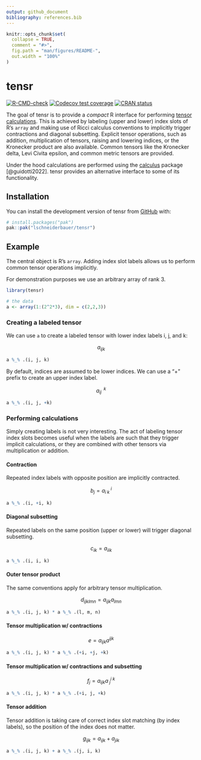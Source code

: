 ```yaml
---
output: github_document
bibliography: references.bib
---
```


<!-- README.md is generated from README.Rmd. Please edit that file -->

```r
knitr::opts_chunk$set(
  collapse = TRUE,
  comment = "#>",
  fig.path = "man/figures/README-",
  out.width = "100%"
)
```

# tensr

<!-- badges: start -->

[![R-CMD-check](https://github.com/lschneiderbauer/tensr/actions/workflows/R-CMD-check.yaml/badge.svg)](https://github.com/lschneiderbauer/tensr/actions/workflows/R-CMD-check.yaml) [![Codecov test coverage](https://codecov.io/gh/lschneiderbauer/tensr/graph/badge.svg)](https://app.codecov.io/gh/lschneiderbauer/tensr)
[![CRAN status](https://www.r-pkg.org/badges/version/tensr)](https://CRAN.R-project.org/package=tensr)
<!-- badges: end -->

The goal of tensr is to provide a *compact* R interface for performing [tensor calculations](https://en.wikipedia.org/wiki/Ricci_calculus). This is achieved by labeling (upper and lower) index slots of R's `array` and making use of Ricci calculus conventions to implicitly trigger contractions and diagonal subsetting. Explicit tensor operations, such as addition, multiplication of tensors, raising and lowering indices, or the Kronecker product are also available. Common tensors like the Kronecker delta, Levi Civita epsilon, and common metric tensors are provided.

Under the hood calculations are performed using the [calculus](https://calculus.eguidotti.com/) package [@guidotti2022]. tensr provides an alternative interface to some of its functionality.

## Installation

You can install the development version of tensr from [GitHub](https://github.com/) with:

``` r
# install.packages("pak")
pak::pak("lschneiderbauer/tensr")
```

## Example

The central object is R's `array`. Adding index slot labels allows us to perform common tensor operations implicitly.

For demonstration purposes we use an arbitrary array of rank 3.

```r
library(tensr)

# the data
a <- array(1:(2^2*3), dim = c(2,2,3))
```

### Creating a labeled tensor

We can use `a` to create a labeled tensor with lower index labels i, j, and k:

$$
a_{ijk}
$$

```r
a %_% .(i, j, k)
```

By default, indices are assumed to be lower indices. We can use a "+" prefix to create an upper index label.

$$
a_{ij}^{\;\;k}
$$

```r
a %_% .(i, j, +k)
```

### Performing calculations

Simply creating labels is not very interesting. The act of labeling tensor index slots becomes useful when the labels are such that they trigger implicit calculations, or they are combined with other tensors via multiplication or addition.

#### Contraction

Repeated index labels with opposite position are implicitly contracted.

$$
b_j=a_{i\;k}^{\;i}
$$

```r
a %_% .(i, +i, k)
```

#### Diagonal subsetting

Repeated labels on the same position (upper or lower) will trigger diagonal subsetting.

$$
c_{ik}=a_{iik}
$$

```r
a %_% .(i, i, k)
```

#### Outer tensor product

The same conventions apply for arbitrary tensor multiplication.

$$
d_{ijklmn}=a_{ijk}a_{lmn}
$$

```r
a %_% .(i, j, k) * a %_% .(l, m, n)
```

#### Tensor multiplication w/ contractions

$$
e=a_{ijk}a^{ijk}
$$

```r
a %_% .(i, j, k) * a %_% .(+i, +j, +k)
```

#### Tensor multiplication w/ contractions and subsetting

$$
f_j=a_{ijk}a^{i\;k}_{\;j}
$$

```r
a %_% .(i, j, k) * a %_% .(+i, j, +k)
```

#### Tensor addition

Tensor addition is taking care of correct index slot matching (by index labels), so the position of the index does not matter.

$$
g_{ijk} = a_{ijk} + a_{jik}
$$

```r
a %_% .(i, j, k) + a %_% .(j, i, k)
```
